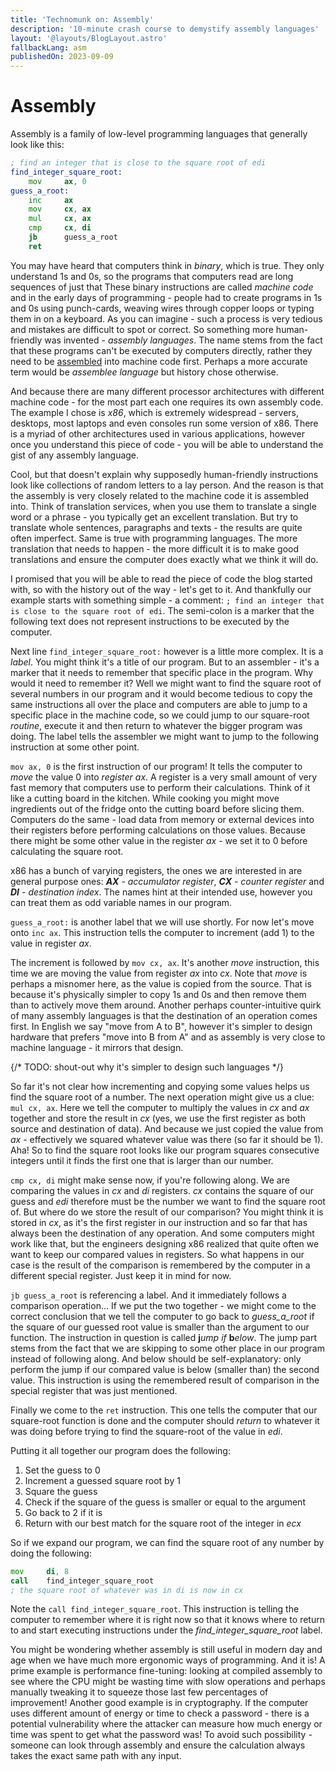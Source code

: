 ```yaml
---
title: 'Technomunk on: Assembly'
description: '10-minute crash course to demystify assembly languages'
layout: '@layouts/BlogLayout.astro'
fallbackLang: asm
publishedOn: 2023-09-09
---
```



# Assembly

Assembly is a family of low-level programming languages that generally look like this:
<AsmInterpreter arg-di="16,25,36,59,64">
```asm
; find an integer that is close to the square root of edi
find_integer_square_root:
    mov     ax, 0
guess_a_root:
    inc     ax
    mov     cx, ax
    mul     cx, ax
    cmp     cx, di
    jb      guess_a_root
    ret
```
</AsmInterpreter>

You may have heard that computers think in *binary*, which is true. They only understand 1s and 0s, so the programs that computers read are long sequences of just that These binary instructions are called <dfn>machine code</dfn> and in the early days of programming - people had to create programs in 1s and 0s using punch-cards, weaving wires through copper loops or typing them in on a keyboard. As you can imagine - such a process is very tedious and mistakes are difficult to spot or correct. So something more human-friendly was invented - <dfn>assembly languages</dfn>. The name stems from the fact that these programs can't be executed by computers directly, rather they need to be [assembled](https://www.britannica.com/topic/The-Preparation-of-Programs-for-an-Electronic-Digital-Computer) into machine code first. Perhaps a more accurate term would be *assemblee language* but history chose otherwise.
 
And because there are many different processor architectures with different machine code - for the most part each one requires its own assembly code. The example I chose is <dfn>x86</dfn>, which is extremely widespread - servers, desktops, most laptops and even consoles run some version of x86. There is a myriad of other architectures used in various applications, however once you understand this piece of code - you will be able to understand the gist of any assembly language.


Cool, but that doesn't explain why supposedly human-friendly instructions look like collections of random letters to a lay person. And the reason is that the assembly is very closely related to the machine code it is assembled into. Think of translation services, when you use them to translate a single word or a phrase - you typically get an excellent translation. But try to translate whole sentences, paragraphs and texts - the results are quite often imperfect. Same is true with programming languages. The more translation that needs to happen - the more difficult it is to make good translations and ensure the computer does exactly what we think it will do.

I promised that you will be able to read the piece of code the blog started with, so with the history out of the way - let's get to it. And thankfully our example starts with something simple - a comment: `; find an integer that is close to the square root of edi`. The semi-colon is a marker that the following text does not represent instructions to be executed by the computer.

Next line `find_integer_square_root:` however is a little more complex. It is a <dfn>label</dfn>. You might think it's a title of our program. But to an assembler - it's a marker that it needs to remember that specific place in the program. Why would it need to remember it? Well we might want to find the square root of several numbers in our program and it would become tedious to copy the same instructions all over the place and computers are able to jump to a specific place in the machine code, so we could jump to our square-root <dfn>routine</dfn>, execute it and then return to whatever the bigger program was doing. The label tells the assembler we might want to jump to the following instruction at some other point.

`mov ax, 0` is the first instruction of our program! It tells the computer to *move* the value 0 into <dfn>register</dfn> *ax*. A register is a very small amount of very fast memory that computers use to perform their calculations. Think of it like a cutting board in the kitchen. While cooking you might move ingredients out of the fridge onto the cutting board before slicing them. Computers do the same - load data from memory or external devices into their registers before performing calculations on those values. Because there might be some other value in the register *ax* - we set it to 0 before calculating the square root.

x86 has a bunch of varying registers, the ones we are interested in are general purpose ones: <dfn>**AX** - accumulator register</dfn>, <dfn>**CX** - counter register</dfn> and <dfn>**DI** - destination index</dfn>. The names hint at their intended use, however you can treat them as odd variable names in our program.

`guess_a_root:` is another label that we will use shortly. For now let's move onto `inc ax`. This instruction tells the computer to increment (add 1) to the value in register *ax*.

The increment is followed by `mov cx, ax`. It's another *move* instruction, this time we are moving the value from register *ax* into *cx*. Note that *move* is perhaps a misnomer here, as the value is copied from the source. That is because it's physically simpler to copy 1s and 0s and then remove them than to actively move them around. Another perhaps counter-intuitive quirk of many assembly languages is that the destination of an operation comes first. In English we say "move from A to B", however it's simpler to design hardware that prefers "move into B from A" and as assembly is very close to machine language - it mirrors that design.

{/* TODO: shout-out why it's simpler to design such languages */}

So far it's not clear how incrementing and copying some values helps us find the square root of a number. The next operation might give us a clue: `mul cx, ax`. Here we tell the computer to multiply the values in *cx* and *ax* together and store the result in *cx* (yes, we use the first register as both source and destination of data). And because we just copied the value from *ax* - effectively we squared whatever value was there (so far it should be 1). Aha! So to find the square root looks like our program squares consecutive integers until it finds the first one that is larger than our number.

`cmp cx, di` might make sense now, if you're following along. We are comparing the values in *cx* and *di* registers. *cx* contains the square of our guess and *edi* therefore must be the number we want to find the square root of. But where do we store the result of our comparison? You might think it is stored in *cx*, as it's the first register in our instruction and so far that has always been the destination of any operation. And some computers might work like that, but the engineers designing x86 realized that quite often we want to keep our compared values in registers. So what happens in our case is the result of the comparison is remembered by the computer in a different special register. Just keep it in mind for now.

`jb guess_a_root` is referencing a label. And it immediately follows a comparison operation... If we put the two together - we might come to the correct conclusion that we tell the computer to go back to *guess_a_root* if the square of our guessed root value is smaller than the argument to our function. The instruction in question is called **j***ump* *if* **b***elow*. The jump part stems from the fact that we are skipping to some other place in our program instead of following along. And below should be self-explanatory: only perform the jump if our compared value is below (smaller than) the second value. This instruction is using the remembered result of comparison in the special register that was just mentioned.

Finally we come to the `ret` instruction. This one tells the computer that our square-root function is done and the computer should *return* to whatever it was doing before trying to find the square-root of the value in *edi*.

Putting it all together our program does the following:
1. Set the guess to 0
2. Increment a guessed square root by 1
3. Square the guess
4. Check if the square of the guess is smaller or equal to the argument
5. Go back to 2 if it is
6. Return with our best match for the square root of the integer in *ecx*


So if we expand our program, we can find the square root of any number by doing the following:
```asm
mov     di, 8
call    find_integer_square_root
; the square root of whatever was in di is now in cx
```
Note the `call find_integer_square_root`. This instruction is telling the computer to remember where it is right now so that it knows where to return to and start executing instructions under the *find_integer_square_root* label.

You might be wondering whether assembly is still useful in modern day and age when we have much more ergonomic ways of programming. And it is! A prime example is performance fine-tuning: looking at compiled assembly to see where the CPU might be wasting time with slow operations and perhaps manually tweaking it to squeeze those last few percentages of improvement! Another good example is in cryptography. If the computer uses different amount of energy or time to check a password - there is a potential vulnerability where the attacker can measure how much energy or time was spent to get what the password was! To avoid such possibility - someone can look through assembly and ensure the calculation always takes the exact same path with any input.
